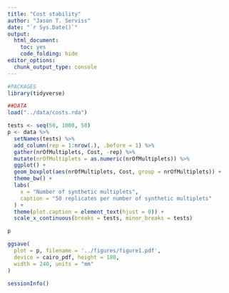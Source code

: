 ```yaml
---
title: "Cost stability"
author: "Jason T. Serviss"
date: "`r Sys.Date()`"
output:
  html_document:
    toc: yes
    code_folding: hide
editor_options: 
  chunk_output_type: console
---
```


```r
#PACKAGES
library(tidyverse)

##DATA
load("../data/costs.rda")
```


```r
tests <- seq(50, 1000, 50)
p <- data %>%
  setNames(tests) %>%
  add_column(rep = 1:nrow(.), .before = 1) %>%
  gather(nrOfMultiplets, Cost, -rep) %>%
  mutate(nrOfMultiplets = as.numeric(nrOfMultiplets)) %>%
  ggplot() +
  geom_boxplot(aes(nrOfMultiplets, Cost, group = nrOfMultiplets)) +
  theme_bw() +
  labs(
    x = "Number of synthetic multiplets",
    caption = "50 replicates per number of synthetic multiplets"
  ) + 
  theme(plot.caption = element_text(hjust = 0)) +
  scale_x_continuous(breaks = tests, minor_breaks = tests)

p

ggsave(
  plot = p, filename = '../figures/figure1.pdf',
  device = cairo_pdf, height = 180,
  width = 240, units = "mm"
)
```

```r
sessionInfo()
```

